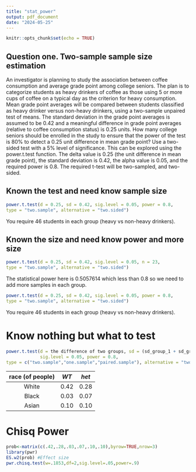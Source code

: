 ---
title: "stat_power"
output: pdf_document
date: "2024-05-25"
---

```{r setup, include=FALSE}
knitr::opts_chunk$set(echo = TRUE)
```

## Question one. Two-sample sample size estimation

An investigator is planning to study the association between coffee consumption and average grade point among college seniors. The plan is to categorize students as heavy drinkers of coffee as those using 5 or more cups of coffee on a typical day as the criterion for heavy consumption. Mean grade point averages will be compared between students classified as heavy drinker versus non-heavy drinkers, using a two-sample unpaired test of means. The standard deviation in the grade point averages is assumed to be 0.42 and a meaningful difference in grade point averages (relative to coffee consumption status) is 0.25 units. How many college seniors should be enrolled in the study to ensure that the power of the test is 80% to detect a 0.25 unit difference in mean grade point? Use a two-sided test with a 5% level of significance. This can be explored using the power.t.test function. The delta value is 0.25 (the unit difference in mean grade point), the standard deviation is 0.42, the alpha value is 0.05, and the required power is 0.8. The required t-test will be two-sampled, and two-sided.\

## Known the test and need know sample size

```{r}
power.t.test(d = 0.25, sd = 0.42, sig.level = 0.05, power = 0.8,
type = "two.sample", alternative = "two.sided")
```

You require 46 students in each group (heavy vs non-heavy drinkers).\

## Known the size and need know power and more size

```{r}
power.t.test(d = 0.25, sd = 0.42, sig.level = 0.05, n = 23,
type = "two.sample", alternative = "two.sided")
```

The statistical power here is 0.5057614 which less than 0.8 so we need to add more samples in each group.\

```{r}
power.t.test(d = 0.25, sd = 0.42, sig.level = 0.05, power = 0.8,
type = "two.sample", alternative = "two.sided")
```

You require 46 students in each group (heavy vs non-heavy drinkers).\

# Know nothing but what to test

```{r, eval=FALSE}
power.t.test(d = the difference of two groups, sd = (sd_group_1 + sd_group_2) / 2 ,
             sig.level = 0.05, power = 0.8,
type = c("two.sample","one.sample","paired.sample"), alternative = "two.sided")
```

| race (of people) | $WT$ | $het$ |
|:----------------:|:----:|:-----:|
|      White       | 0.42 | 0.28  |
|      Black       | 0.03 | 0.07  |
|      Asian       | 0.10 | 0.10  |
# Chisq Power
```{r}
prob<-matrix(c(.42,.28,.03,.07,.10,.10),byrow=TRUE,nrow=3)
library(pwr)
ES.w2(prob) #Effect size
pwr.chisq.test(w=.1853,df=2,sig.level=.05,power=.9) 
```
